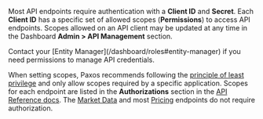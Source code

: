 Most API endpoints require authentication with a **Client ID** and **Secret**. Each **Client ID** has a specific set of allowed scopes (**Permissions**) to access API endpoints. Scopes allowed on an API client may be updated at any time in the Dashboard **Admin > API Management** section.

<Tip>
Contact your [Entity Manager](/dashboard/roles#entity-manager) if you need permissions to manage API credentials.
</Tip>

When setting scopes, Paxos recommends following the [principle of least privilege](https://en.wikipedia.org/wiki/Principle_of_least_privilege) and only allow scopes required by a specific application. Scopes for each endpoint are listed in the **Authorizations** section in the [API Reference docs](/api-reference/introduction). The [Market Data](/api-reference/endpoints/market-data) and most [Pricing](/api-reference/endpoints/pricing) endpoints do not require authorization.
